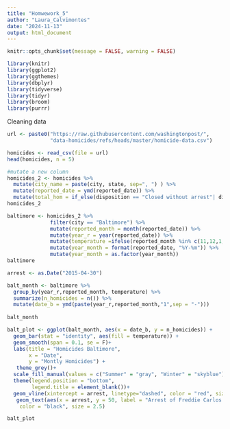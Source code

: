```yaml
---
title: "Homwework_5"
author: "Laura_Calvimontes"
date: "2024-11-13"
output: html_document
---
```

```r
knitr::opts_chunk$set(message = FALSE, warning = FALSE)
```


```r
library(knitr)
library(ggplot2)
library(ggthemes)
library(dbplyr)
library(tidyverse)
library(tidyr)
library(broom)
library(purrr)
```

Cleaning data 
```r
url <- paste0("https://raw.githubusercontent.com/washingtonpost/",
              "data-homicides/refs/heads/master/homicide-data.csv")

homicides <- read_csv(file = url)
head(homicides, n = 5)

#mutate a new column
homicides_2 <- homicides %>% 
  mutate(city_name = paste(city, state, sep=", ") ) %>% 
  mutate(reported_date = ymd(reported_date)) %>% 
  mutate(total_hom = if_else(disposition == "Closed without arrest"| disposition == "Closed by arrest", TRUE, FALSE))
homicides_2

```

```r

baltimore <- homicides_2 %>% 
              filter(city == "Baltimore") %>% 
              mutate(reported_month = month(reported_date)) %>% 
              mutate(year_r = year(reported_date)) %>% 
              mutate(temperature =ifelse(reported_month %in% c(11,12,1,2,3,4), "Winter", "Summer")) %>% 
              mutate(year_month = format(reported_date, "%Y-%m")) %>% 
              mutate(year_month = as.factor(year_month))
baltimore

arrest <- as.Date("2015-04-30")
```
```r
balt_month <- baltimore %>% 
  group_by(year_r,reported_month, temperature) %>% 
  summarize(n_homicides = n()) %>% 
  mutate(date_b = ymd(paste(year_r,reported_month,"1",sep = "-")))
         
balt_month

```
```r

balt_plot <- ggplot(balt_month, aes(x = date_b, y = n_homicides)) +
  geom_bar(stat = "identity", aes(fill = temperature)) +  
  geom_smooth(span = 0.1, se = F)+
  labs(title = "Homicides Baltimore",
       x = "Date", 
       y = "Montly Homicides") +
   theme_grey()+
  scale_fill_manual(values = c("Summer" = "gray", "Winter" = "skyblue"))+
  theme(legend.position = "bottom",
        legend.title = element_blank())+
  geom_vline(xintercept = arrest, linetype="dashed", color = "red", size= 0.5)+
   geom_text(aes(x = arrest, y = 50, label = "Arrest of Freddie Carlos Grey"),
    color = "black", size = 2.5)

balt_plot
```


